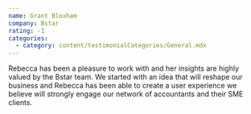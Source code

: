 ```yaml
---
name: Grant Bloxham
company: Bstar
rating: -1
categories:
  - category: content/testimonialCategories/General.mdx
---
```


Rebecca has been a pleasure to work with and her insights are highly valued by the Bstar team.
We started with an idea that will reshape our business and Rebecca has been able to create a user experience we believe will strongly engage our network of accountants and their SME clients.

